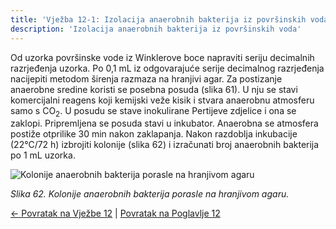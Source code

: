 ```yaml
---
title: 'Vježba 12-1: Izolacija anaerobnih bakterija iz površinskih voda'
description: 'Izolacija anaerobnih bakterija iz površinskih voda'
---
```


Od uzorka površinske vode iz Winklerove boce napraviti seriju decimalnih razrjeđenja uzorka. Po 0,1 mL iz odgovarajuće serije decimalnog razrjeđenja nacijepiti metodom širenja razmaza na hranjivi agar. Za postizanje anaerobne sredine koristi se posebna posuda (slika 61). U nju se stavi komercijalni reagens koji kemijski veže kisik i stvara anaerobnu atmosferu samo s CO<sub>2</sub>. U posudu se stave inokulirane Pertijeve zdjelice i ona se zaklopi. Pripremljena se posuda stavi u inkubator. Anaerobna se atmosfera postiže otprilike 30 min nakon zaklapanja. Nakon razdoblja inkubacije (22°C/72 h) izbrojiti kolonije (slika 62) i izračunati broj anaerobnih bakterija po 1 mL uzorka.

![Kolonije anaerobnih bakterija porasle na hranjivom agaru](/images/slika62.jpg)

*Slika 62. Kolonije anaerobnih bakterija porasle na hranjivom agaru.*

[← Povratak na Vježbe 12](../vjezbe-12) | [Povratak na Poglavlje 12](/poglavlje-12/)




